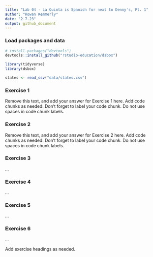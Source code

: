 ```yaml
---
title: "Lab 04 - La Quinta is Spanish for next to Denny's, Pt. 1"
author: "Rowan Kemmerly"
date: "2.7.23"
output: github_document
---
```


### Load packages and data

```r
# install.packages("devtools")
devtools::install_github("rstudio-education/dsbox")
```



```r



library(tidyverse) 
library(dsbox) 
```

```r
states <- read_csv("data/states.csv")
```

### Exercise 1

Remove this text, and add your answer for Exercise 1 here.
Add code chunks as needed.
Don't forget to label your code chunk.
Do not use spaces in code chunk labels.

### Exercise 2

Remove this text, and add your answer for Exercise 2 here.
Add code chunks as needed.
Don't forget to label your code chunk.
Do not use spaces in code chunk labels.

### Exercise 3

...

### Exercise 4

...

### Exercise 5

...

### Exercise 6

...

 
Add exercise headings as needed.

